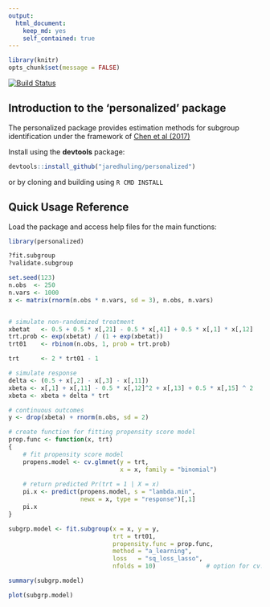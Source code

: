```yaml
---
output:
  html_document:
    keep_md: yes
    self_contained: true
---
```





```r
library(knitr)
opts_chunk$set(message = FALSE)
```

[![Build Status](https://travis-ci.org/jaredhuling/personalized.svg?branch=master)](https://travis-ci.org/jaredhuling/personalized)


## Introduction to the 'personalized' package

The personalized package provides estimation methods for subgroup identification under the framework of [Chen et al (2017)](http://onlinelibrary.wiley.com/doi/10.1111/biom.12676/abstract)

Install using the **devtools** package:

```r
devtools::install_github("jaredhuling/personalized")
```

or by cloning and building using `R CMD INSTALL`

## Quick Usage Reference

Load the package and access help files for the main functions:
```r
library(personalized)
```

```r
?fit.subgroup
?validate.subgroup
```

```r
set.seed(123)
n.obs  <- 250
n.vars <- 1000
x <- matrix(rnorm(n.obs * n.vars, sd = 3), n.obs, n.vars)


# simulate non-randomized treatment
xbetat   <- 0.5 + 0.5 * x[,21] - 0.5 * x[,41] + 0.5 * x[,1] * x[,12]
trt.prob <- exp(xbetat) / (1 + exp(xbetat))
trt01    <- rbinom(n.obs, 1, prob = trt.prob)

trt      <- 2 * trt01 - 1

# simulate response
delta <- (0.5 + x[,2] - x[,3] - x[,11])
xbeta <- x[,1] + x[,11] - 0.5 * x[,12]^2 + x[,13] + 0.5 * x[,15] ^ 2
xbeta <- xbeta + delta * trt

# continuous outcomes
y <- drop(xbeta) + rnorm(n.obs, sd = 2)

# create function for fitting propensity score model
prop.func <- function(x, trt)
{
    # fit propensity score model
    propens.model <- cv.glmnet(y = trt,
                               x = x, family = "binomial")
    
    # return predicted Pr(trt = 1 | X = x)
    pi.x <- predict(propens.model, s = "lambda.min",
                    newx = x, type = "response")[,1]
    pi.x
}

subgrp.model <- fit.subgroup(x = x, y = y,
                             trt = trt01,
                             propensity.func = prop.func,
                             method = "a_learning",
                             loss   = "sq_loss_lasso",
                             nfolds = 10)              # option for cv.glmnet

summary(subgrp.model)

```

```r
plot(subgrp.model)
```


